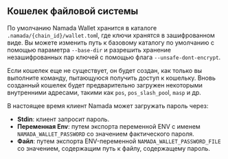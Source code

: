 ## Кошелек файловой системы

По умолчанию Namada Wallet хранится в каталоге `.namada/{chain_id}/wallet.tom`l, где ключи хранятся в зашифрованном виде. Вы можете изменить путь к базовому каталогу по умолчанию с помощью параметра `--base-dir` и разрешить хранение незашифрованных пар ключей с помощью флага `--unsafe-dont-encrypt`.

Если кошелек еще не существует, он будет создан, как только вы выполните команду, пытающуюся получить доступ к кошельку. Вновь созданный кошелек будет предварительно загружен некоторыми внутренними адресами, такими как `pos`, `pos_slash_poo`l, `masp` и др.

В настоящее время клиент Namada может загружать пароль через:

* **Stdin**: клиент запросит пароль.
* **Переменная Env**: путем экспорта переменной ENV с именем `NAMADA_WALLET_PASSWORD` со значением фактического пароля.
* **Файл**: путем экспорта ENV-переменной `NAMADA_WALLET_PASSWORD_FILE` со значением, содержащим путь к файлу, содержащему пароль.